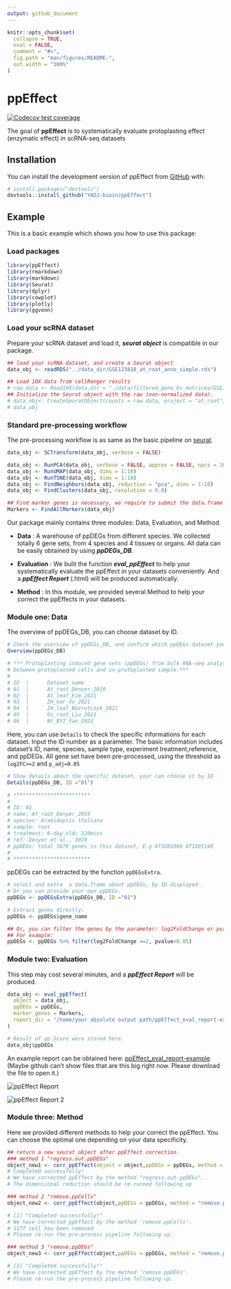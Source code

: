 ```yaml
---
output: github_document
---
```


<!-- README.md is generated from README.Rmd. Please edit that file -->

```r
knitr::opts_chunk$set(
  collapse = TRUE,
  eval = FALSE,
  comment = "#>",
  fig.path = "man/figures/README-",
  out.width = "100%"
)
```

# ppEffect

<!-- badges: start -->
[![Codecov test coverage](https://codecov.io/gh/YAOJ-bioin/ppEffect/branch/master/graph/badge.svg)](https://app.codecov.io/gh/YAOJ-bioin/ppEffect?branch=master)

<!-- badges: end -->

The goal of **ppEffect** is to systematically evaluate protoplasting effect (enzymatic effect) in scRNA-seq datasets

## Installation

You can install the development version of ppEffect from [GitHub](https://github.com/) with:

``` r
# install.packages("devtools")
devtools::install_github("YAOJ-bioin/ppEffect")
```

## Example

This is a basic example which shows you how to use this package:

### Load packages

```r
library(ppEffect)
library(rmarkdown)
library(markdown)
library(Seurat)
library(dplyr)
library(cowplot)
library(plotly)
library(ggvenn)
```

### Load your scRNA dataset

Prepare your scRNA dataset and load it, ***seurat object*** is compatible in our package.

```r
## load your scRNA dataset, and create a Seurat object
data_obj <- readRDS("../data_dir/GSE123818_at_root_anno_simple.rds")

## Load 10X data from cellRanger results
# raw.data <- Read10X(data.dir = "./data/filtered_gene_bc_matrices/GSE123818_at_root_anno/")
## Initialize the Seurat object with the raw (non-normalized data).
# data_obj<- CreateSeuratObject(counts = raw.data, project = "at_root", min.cells = 3, min.features = 200)
# data_obj
```

### Standard pre-processing workflow

The pre-processing workflow is as same as the basic pipeline on [seurat](https://satijalab.org/seurat/articles/pbmc3k_tutorial.html).

```r
data_obj <- SCTransform(data_obj, verbose = FALSE)

data_obj <- RunPCA(data_obj, verbose = FALSE, approx = FALSE, npcs = 10, seed.use = NULL)
data_obj <- RunUMAP(data_obj, dims = 1:10)
data_obj <- RunTSNE(data_obj, dims = 1:10)
data_obj <- FindNeighbors(data_obj, reduction = "pca", dims = 1:10)
data_obj <- FindClusters(data_obj, resolution = 0.8)

## Find marker genes is necessary, we require to submit the data.frame of marker genes in the module of evaluation.
Markers <- FindAllMarkers(data_obj)
```

Our package mainly contains three modules: Data, Evaluation, and Method.

* **Data** : A warehouse of ppDEGs from different species. We collected totally 6 gene sets, from 4 species and 4 tissues or organs. All data can be easily obtained by using ***ppDEGs_DB***.

* **Evaluation** : We bulit the function ***eval_ppEffect*** to help your systematically evaluate the ppEffect in your datasets conveniently. And a ***ppEffect Report*** (.html) will be produced automatically.

* **Method** : In this module, we provided several Method to help your correct the ppEffects in your datasets.

### Module one: Data

The overview of ppDEGs_DB,  you can choose dataset by ID.
```r
# Check the overview of ppDEGs_DB, and confirm which ppDEGs dataset your will choose.
Overview(ppDEGs_DB)

# *** Protoplasting induced gene sets (ppDEGs) from bulk RNA-seq analysis 
# between protoplasted cells and un-protoplasted sample.*** 
# 
# ID  |      Dataset name 
# 01  |      At_root_Denyer_2019 
# 02  |      At_leaf_Kim_2021 
# 03  |      Zm_ear_Xu_2021 
# 04  |      Zm_leaf_Bezrutczyk_2021 
# 05  |      Os_root_Liu_2021 
# 06  |      Nt_BY2_Yao_2023 
```

Here, you can use `Details` to check the specific informations for each dataset. Input the ID number as a parameter.
The basic information includes dataset's ID, name, species, sample type, experiment treatment,reference, and ppDEGs.
All gene set have been pre-processed, using the threshold as `log2FC>=2` and  `p_adj=0.05`
```r
# Show details about the specific dataset, your can choose it by ID
Details(ppDEGs_DB, ID ="01")

# *************************
# 
# ID: 01 
# name: At_root_Denyer_2019 
# species: Arabidopsis thaliana 
# sample: root 
# treatment: 6-day-old; 120mins 
# ref: Denyer et al., 2019 
# ppDEGs: total 3678 genes in this dataset, E.g AT1G01060 AT1G01140 
# 
# *************************
```


ppDEGs can be extracted by the function `ppDEGsExtra`.
```r
# select and extra  a data.frame about ppDEGs, by ID displayed .
# Or you can provide your own ppDEGs.
ppDEGs <- ppDEGsExtra(ppDEGs_DB, ID ="01")

# Extract genes directly:
ppDEGs <- ppDEGs$gene_name

## Or, you can filter the genes by the parameter: log2FoldChange or pvalue.
## For example:
ppDEGs <- ppDEGs %>% filter(log2FoldChange >=2, pvalue<0.05)
```







### Module two: Evaluation

This step may cost several minutes, and a ***ppEffect Report*** will be produced. 

```r
data_obj <- eval_ppEffect(
  object = data_obj,
  ppDEGs = ppDEGs,
  marker_genes = Markers,
  report_dir = "/home/your absolute output path/ppEffect_eval_report-example.html"
)

# Result of pp.Score were stored here.
data_obj$ppDEGs
```

An example report can be obtained here: [ppEffect_eval_report-example](./man/ppEffect_eval_report-example.html) (Maybe github can’t show files that are this big right now. Please download the file to open it.)

![](man/figures/README_ppEffect_Report_example.png "ppEffect Report")

![](man/figures/README_ppEffect_Report_example_2.png "ppEffect Report 2")






### Module three: Method
Here we provided different methods to help your correct the ppEffect. You can choose the optimal one depending on your data specificity.
```r
## return a new seurat_object after ppEffect correction.
### method 1 "regress.out.ppDEGs"
object_new1 <- corr_ppEffect(object = object,ppDEGs = ppDEGs, method = "regress.out.ppDEGs")
# Completed successfully!
# We have corrected ppEffect by the method "regress.out.ppDEGs".
# The dimensional reduction should be re-runned following up
```

```r
### method 2 "remove.ppCells"
object_new2 <- corr_ppEffect(object,ppDEGs = ppDEGs, method = "remove.ppCells")

# [1] "Completed successfully!"
# We have corrected ppEffect by the method 'remove.ppCells'.
# 1177 cell has been removed
# Please re-run the pre-process pipeline following up.
```

```r
### method 3 "remove.ppDEGs"
object_new3 <- corr_ppEffect(object,ppDEGs = ppDEGs, method = "remove.ppDEGs")

# [1] "Completed successfully!"
# We have corrected ppEffect by the method 'remove.ppDEGs'.
# Please re-run the pre-process pipeline following up.
```

